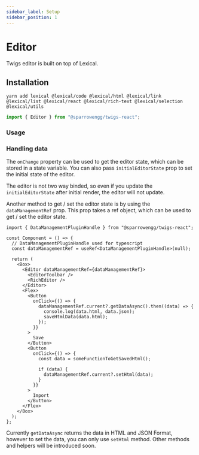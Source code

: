 ```yaml
---
sidebar_label: Setup
sidebar_position: 1
---
```


# Editor

Twigs editor is built on top of Lexical.

## Installation

```
yarn add lexical @lexical/code @lexical/html @lexical/link @lexical/list @lexical/react @lexical/rich-text @lexical/selection @lexical/utils
```


```jsx
import { Editor } from "@sparrowengg/twigs-react";
```

### Usage

<EditorBasicSnippet />

### Handling data

The `onChange` property can be used to get the editor state, which can be stored in a state variable. You can also pass `initialEditorState` prop to set the initial state of the editor.

The editor is not two way binded, so even if you update the `initialEditorState` after initial render, the editor will not update.

Another method to get / set the editor state is by using the `dataManagementRef` prop. This prop takes a ref object, which can be used to get / set the editor state.

```tsx
import { DataManagementPluginHandle } from "@sparrowengg/twigs-react";

const Component = () => {
  // DataManagementPluginHandle used for typescript
  const dataManagementRef = useRef<DataManagementPluginHandle>(null);

  return (
    <Box>
      <Editor dataManagementRef={dataManagementRef}>
        <EditorToolbar />
        <RichEditor />
      </Editor>
      <Flex>
        <Button
          onClick={() => {
            dataManagementRef.current?.getDataAsync().then((data) => {
              console.log(data.html, data.json);
              saveHtmlData(data.html);
            });
          }}
        >
          Save
        </Button>
        <Button
          onClick={() => {
            const data = someFunctionToGetSavedHtml();

            if (data) {
              dataManagementRef.current?.setHtml(data);
            }
          }}
        >
          Import
        </Button>
      </Flex>
    </Box>
  );
};
```

Currently `getDataAsync` returns the data in HTML and JSON Format, however to set the data, you can only use `setHtml` method. Other methods and helpers will be introduced soon.
